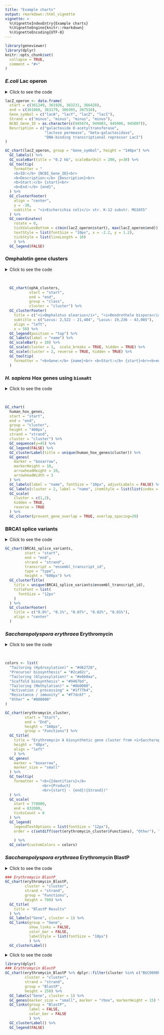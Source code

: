 ```yaml
---
title: "Example charts"
output: rmarkdown::html_vignette
vignette: >
  %\VignetteIndexEntry{Example charts}
  %\VignetteEngine{knitr::rmarkdown}
  %\VignetteEncoding{UTF-8}
---
```


```r
library(geneviewer)
library(dplyr)
knitr::opts_chunk$set(
  collapse = TRUE,
  comment = "#>"
)
```

### *E.coli* Lac operon

<details>
<summary>Click to see the code</summary>
```r
lacZ_operon <- data.frame(
  start = c(361249, 361926, 363231, 366428), 
  end = c(361860, 363179, 366305, 367510), 
  Gene_symbol = c("lacA", "lacY", "lacZ", "lacI"), 
  Strand = c("minus", "minus", "minus", "minus"), 
  NCBI_Gene_ID = as.character(c(945674, 949083, 945006, 945007)), 
  Description = c("galactoside O-acetyltransferase", 
                  "lactose permease", "beta-galactosidase", 
                  "DNA-binding transcriptional repressor LacI")
)

GC_chart(lacZ_operon, group = "Gene_symbol", height = "140px") %>%
  GC_labels() %>%
  GC_scaleBar(title = "0.2 kb", scaleBarUnit = 200, y=30) %>%
  GC_tooltip(
    formatter = "
    <b>ID:</b> {NCBI_Gene_ID}<br>
    <b>Description:</b> {Description}<br>
    <b>Start:</b> {start}<br>
    <b>End:</b> {end}",
  ) %>%
  GC_clusterFooter(
    align = "center",
    y = -30,
    subtitle = "<i>Escherichia coli</i> str. K-12 substr. MG1655" 
  ) %>%
  GC_coordinates(
    rotate = 0,
    tickValuesBottom = c(min(lacZ_operon$start), max(lacZ_operon$end)),
    textStyle = list(fontSize = "10px", x = -2.2, y = 1.2),
    tickStyle = list(lineLength = 10)
    ) %>%
  GC_legend(FALSE)
```
</details>

```r
lacZ_operon <- data.frame(
  start = c(361249, 361926, 363231, 366428), 
  end = c(361860, 363179, 366305, 367510), 
  Gene_symbol = c("lacA", "lacY", "lacZ", "lacI"), 
  Strand = c("minus", "minus", "minus", "minus"), 
  NCBI_Gene_ID = as.character(c(945674, 949083, 945006, 945007)), 
  Description = c("galactoside O-acetyltransferase", 
                  "lactose permease", "beta-galactosidase", 
                  "DNA-binding transcriptional repressor LacI")
)

GC_chart(lacZ_operon, group = "Gene_symbol", height = "140px") %>%
  GC_labels() %>%
  GC_scaleBar(title = "0.2 kb", scaleBarUnit = 200, y=30) %>%
  GC_tooltip(
    formatter = "
    <b>ID:</b> {NCBI_Gene_ID}<br>
    <b>Description:</b> {Description}<br>
    <b>Start:</b> {start}<br>
    <b>End:</b> {end}",
  ) %>%
  GC_clusterFooter(
    align = "center",
    y = -30,
    subtitle = "<i>Escherichia coli</i> str. K-12 substr. MG1655" 
  ) %>%
  GC_coordinates(
    rotate = 0,
    tickValuesBottom = c(min(lacZ_operon$start), max(lacZ_operon$end)),
    textStyle = list(fontSize = "10px", x = -2.2, y = 1.2),
    tickStyle = list(lineLength = 10)
    ) %>%
  GC_legend(FALSE)
```

### Omphalotin gene clusters

<details>
<summary>Click to see the code</summary>
```r
  GC_chart(ophA_clusters, 
           start = "start",
           end = "end",
           group = "class",
           cluster = "cluster") %>%
  GC_clusterFooter(
    title = c("<i>Omphalotus olearius</i>", "<i>Dendrothele bispora</i>"), 
    subtitle = c("Locus: 2,522 - 21,484", "Locus: 19,236 - 43,005"),
    align = "left",
    x = 50) %>%
  GC_legend(position = "top") %>%
  GC_labels(label = "name") %>%
  GC_scaleBar(y = 20) %>%
  GC_scale(cluster = 1,  scale_breaks = TRUE, hidden = TRUE) %>%
  GC_scale(cluster = 2, reverse = TRUE, hidden = TRUE) %>%
  GC_tooltip(
    formatter = "<b>Gene:</b> {name}<br> <b>Start:</b> {start}<br><b>end:</b> {end}"
  )
```
</details>

<br>

```r
  GC_chart(ophA_clusters, 
           start = "start",
           end = "end",
           group = "class",
           cluster = "cluster") %>%
  GC_clusterFooter(
    title = c("<i>Omphalotus olearius</i>", "<i>Dendrothele bispora</i>"), 
    subtitle = c("Locus: 2,522 - 21,484", "Locus: 19,236 - 43,005"),
    align = "left",
    x = 50) %>%
  GC_legend(position = "top") %>%
  GC_labels(label = "name") %>%
  GC_scaleBar(y = 20) %>%
  GC_scale(cluster = 1,  scale_breaks = TRUE, hidden = TRUE) %>%
  GC_scale(cluster = 2, reverse = TRUE, hidden = TRUE) %>%
  GC_tooltip(
    formatter = "<b>Gene:</b> {name}<br> <b>Start:</b> {start}<br><b>end:</b> {end}"
  )
```

### *H. sapiens* Hox genes using `biomaRt`

<details>
<summary>Click to see the code</summary>
```r
# Get HOX gene positions 
library(biomaRt)

ensembl <- useMart("ensembl", dataset = "hsapiens_gene_ensembl")

hox_gene_sets <- list(
  HOXA = c("HOXA1", "HOXA2", "HOXA3", "HOXA4", "HOXA5", "HOXA6", "HOXA7", "HOXA9", "HOXA10", "HOXA11", "HOXA13"),
  HOXB = c("HOXB1", "HOXB2", "HOXB3", "HOXB4", "HOXB5", "HOXB6", "HOXB7", "HOXB8", "HOXB9", "HOXB13"),
  HOXC = c("HOXC4", "HOXC5", "HOXC6", "HOXC8", "HOXC9", "HOXC10", "HOXC11", "HOXC12", "HOXC13"),
  HOXD = c("HOXD1", "HOXD3", "HOXD4", "HOXD8", "HOXD9", "HOXD10", "HOXD11", "HOXD12", "HOXD13")
)

get_gene_positions <- function(gene_list, cluster_name) {

  result <- getBM(attributes = c('hgnc_symbol', 'chromosome_name', 'strand', 'start_position', 'end_position'),
                  filters = 'hgnc_symbol',
                  values = gene_list,
                  mart = ensembl)
  transform(result, cluster = cluster_name)
}

# Apply get_gene_positions to each gene set
hox_gene_positions <- base::lapply(names(hox_gene_sets), function(cluster_name) {
  get_gene_positions(hox_gene_sets[[cluster_name]], cluster_name)
})

# Combine the results into a single data frame
combined_hox_genes <- do.call(rbind, hox_gene_positions)

# Add gene names
combined_hox_genes$name <- paste0(substr(combined_hox_genes$hgnc_symbol, 1, 3), substr(combined_hox_genes$hgnc_symbol, 5, nchar(combined_hox_genes$hgnc_symbol)))
```

```r
GC_chart(
  combined_hox_genes,
  start = "start_position",
  end = "end_position",
  group = "cluster",
  height = "400px",
  strand = "strand",
  cluster = "cluster") %>%
  GC_sequence(y=45) %>%
  GC_legend(FALSE) %>%
  GC_clusterLabel(title = unique(human_hox_genes$cluster)) %>%
  GC_genes(
    marker = "boxarrow",
    markerHeight = 10,
    arrowheadHeight = 10,
    arrowheadWidth = 3
  ) %>% 
  GC_labels(label = "name", fontSize = "10px", adjustLabels = FALSE) %>%
  GC_labels(cluster = 2, label = "name", itemStyle = list(list(index = 5, x = -4))) %>%
  GC_scale(
    cluster = c(1,2),
    hidden = TRUE,
    reverse = TRUE
  ) %>%
  GC_cluster(prevent_gene_overlap = TRUE, overlap_spacing=20)
```
</details>

<br>

```r
GC_chart(
  human_hox_genes,
  start = "start",
  end = "end",
  group = "cluster",
  height = "400px",
  strand = "strand",
  cluster = "cluster") %>%
  GC_sequence(y=45) %>%
  GC_legend(FALSE) %>%
  GC_clusterLabel(title = unique(human_hox_genes$cluster)) %>%
  GC_genes(
    marker = "boxarrow",
    markerHeight = 10,
    arrowheadHeight = 10,
    arrowheadWidth = 3
  ) %>% 
  GC_labels(label = "name", fontSize = "10px", adjustLabels = FALSE) %>%
  GC_labels(cluster = 2, label = "name", itemStyle = list(list(index = 5, x = -4))) %>%
  GC_scale(
    cluster = c(1,2),
    hidden = TRUE,
    reverse = TRUE
  ) %>%
  GC_cluster(prevent_gene_overlap = TRUE, overlap_spacing=20)
```

### BRCA1 splice variants

<details>
<summary>Click to see the code</summary>
```r
GC_chart(BRCA1_splice_variants, 
         start = "start", 
         end = "end", 
         strand = "strand", 
         transcript = "ensembl_transcript_id", 
         type = "type",
         height = "600px") %>% 
  GC_clusterTitle(
    title = unique(BRCA1_splice_variants$ensembl_transcript_id),
    titleFont = list(
      fontSize = "12px"
    )
  ) %>%
  GC_clusterFooter(
    title = c("0.8%", "0.1%", "0.07%", "0.02%", "0.01%"),
    align = "center"
  )
```
</details>

```r
GC_chart(BRCA1_splice_variants, 
         start = "start", 
         end = "end", 
         strand = "strand", 
         transcript = "ensembl_transcript_id", 
         type = "type",
         height = "600px") %>% 
  GC_clusterTitle(
    title = unique(BRCA1_splice_variants$ensembl_transcript_id),
    titleFont = list(
      fontSize = "12px"
    )
  ) %>%
  GC_clusterFooter(
    title = c("0.8%", "0.1%", "0.07%", "0.02%", "0.01%"),
    align = "center"
  )
```

### *Saccharopolyspora erythraea* Erythromycin

<details>
<summary>Click to see the code</summary>
```r
colors <- list(
  "Tailoring (Hydroxylation)" = "#d62728", 
  "Precursor biosynthesis" = "#2ca02c",
  "Tailoring (Glycosylation)" = "#e6b0aa", 
  "Scaffold biosynthesis" = "#9467bd", 
  "Tailoring (Methylation)" = "#8b0000", 
  "Activation / processing" = "#1f77b4", 
  "Resistance / immunity" = "#f7dc6f" ,
  "Other" = "#808080"
)

GC_chart(erythromycin_cluster, 
         start = "Start",
         end = "End",
         height = "160px",
         group = "Functions") %>%
  GC_title(
    title = "Erythromycin A biosynthetic gene cluster from <i>Saccharopolyspora erythraea</i>",
    height = 40,
    align = "left"
    ) %>%
  GC_genes(
    marker = "boxarrow",
    marker_size = "small"
  ) %>%
  GC_tooltip(
    formatter = "<b>{Identifiers}</b>
                 <br>{Product}
                 <br>{start} - {end}({Strand})" 
  ) %>%
  GC_scale(
    start = 778000,
    end = 832000,
    ticksCount = 8
  ) %>%
  GC_legend(
    legendTextOptions = list(fontSize = "12px"),
    order = c(setdiff(sort(erythromycin_cluster$Functions), "Other"), "Other")
    
    ) %>%
  GC_color(customColors = colors)
```
</details>

<br>

```r
colors <- list(
  "Tailoring (Hydroxylation)" = "#d62728", 
  "Precursor biosynthesis" = "#2ca02c",
  "Tailoring (Glycosylation)" = "#e6b0aa", 
  "Scaffold biosynthesis" = "#9467bd", 
  "Tailoring (Methylation)" = "#8b0000", 
  "Activation / processing" = "#1f77b4", 
  "Resistance / immunity" = "#f7dc6f" ,
  "Other" = "#808080"
)

GC_chart(erythromycin_cluster, 
         start = "Start",
         end = "End",
         height = "160px",
         group = "Functions") %>%
  GC_title(
    title = "Erythromycin A biosynthetic gene cluster from <i>Saccharopolyspora erythraea</i>",
    height = "40px",
    align = "left"
    ) %>%
  GC_genes(
    marker = "boxarrow",
    marker_size = "small"
  ) %>%
  GC_tooltip(
    formatter = "<b>{Identifiers}</b>
                 <br>{Product}
                 <br>{start} - {end}({Strand})" 
  ) %>%
  GC_scale(
    start = 778000,
    end = 832000,
    ticksCount = 8
  ) %>%
  GC_legend(
    legendTextOptions = list(fontSize = "12px"),
    order = c(setdiff(sort(erythromycin_cluster$Functions), "Other"), "Other")
    
    ) %>%
  GC_color(customColors = colors) 
```

### *Saccharopolyspora erythraea* Erythromycin BlastP

<details>
<summary>Click to see the code</summary>
```r
### Erythromycin BlastP
GC_chart(erythromycin_BlastP, 
         cluster = "cluster",
         strand = "strand",
         group = "Functions",
         height = 700) %>%
  GC_title(
    title = "BlastP Results"
  ) %>%
  GC_labels("Gene", cluster = 1) %>%
  GC_links(group = "Gene", 
           show_links = FALSE,
           color_bar = FALSE,
           labelStyle = list(fontSize = "10px")
           ) %>%
  GC_clusterLabel()
```
</details>

```r
### Erythromycin BlastP
GC_chart(erythromycin_BlastP, 
         cluster = "cluster",
         strand = "strand",
         group = "Functions",
         height = 700) %>%
  GC_title(
    title = "BlastP Results"
  ) %>%
  GC_labels("Gene", cluster = 1) %>%
  GC_links(group = "Gene", 
           show_links = FALSE,
           color_bar = FALSE,
           labelStyle = list(fontSize = "10px")
           ) %>%
  GC_clusterLabel()
```

<details>
<summary>Click to see the code</summary>
```r
library(dplyr)
### Erythromycin BlastP
GC_chart(erythromycin_BlastP %>% dplyr::filter(cluster %in% c("BGC0000055", "BGC0000054")), 
         cluster = "cluster",
         strand = "strand",
         group = "BlastP",
         height = 250) %>%
  GC_labels("Gene", cluster = 1) %>%
  GC_genes(marker_size = "small", marker = "rbox", markerHeight = 15) %>%
  GC_links(group = "BlastP", 
           label = FALSE,
           color_bar = FALSE
           ) %>%
  GC_clusterLabel() %>%
  GC_legend(FALSE)
```
</details>

```r
library(dplyr)
### Erythromycin BlastP
GC_chart(erythromycin_BlastP %>% dplyr::filter(cluster %in% c("BGC0000055", "BGC0000054")), 
         cluster = "cluster",
         strand = "strand",
         group = "BlastP",
         height = 250) %>%
  GC_labels("Gene", cluster = 1) %>%
  GC_genes(marker_size = "small", marker = "rbox", markerHeight = 15) %>%
  GC_links(group = "BlastP", 
           label = FALSE,
           color_bar = FALSE
           ) %>%
  GC_clusterLabel() %>%
  GC_legend(FALSE)
```

